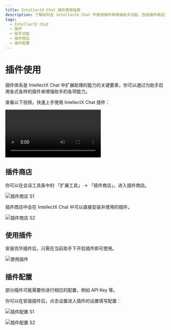 ```yaml
---
title: IntellectX Chat 插件使用指南
description: 了解如何在 IntellectX Chat 中使用插件来增强助手功能，包括插件商店浏览、安装、配置等操作。
tags:
  - IntellectX Chat
  - 插件
  - 助手功能
  - 插件商店
  - 插件配置
---
```


# 插件使用

插件体系是 IntellectX Chat 中扩展助理的能力的关键要素，你可以通过为助手启用各式各样的插件来增强助手的各项能力。

查看以下视频，快速上手使用 IntellectX Chat 插件：

<Video
  height={840}
  src="https://github.com/lobehub/lobe-chat/assets/28616219/94d4c312-1699-4e24-8782-138883678c9e"
/>

## 插件商店

你可以在会话工具条中的 「扩展工具」 -> 「插件商店」，进入插件商店。

<Image
  alt="插件商店 S1"
  height={472}
  src="https://github.com/lobehub/lobe-chat/assets/28616219/ab4e60d0-1293-49ac-8798-cb29b3b789e6"
/>

插件商店中会在 IntellectX Chat 中可以直接安装并使用的插件。

<Image
  alt="插件商店 S2"
  height={612}
  src="https://github.com/lobehub/lobe-chat/assets/28616219/d7a5d821-116f-4be6-8a1a-38d81a5ea0ea"
/>

## 使用插件

安装完毕插件后，只需在当前助手下开启插件即可使用。

<Image
  alt="使用插件"
  height={472}
  src="https://github.com/lobehub/lobe-chat/assets/28616219/76ab1ae7-a4f9-4285-8ebd-45b90251aba1"
/>

## 插件配置

部分插件可能需要你进行相应的配置，例如 API Key 等。

你可以在安装插件后，点击设置进入插件的设置填写配置：

<Image
  alt="插件配置 S1"
  height={472}
  src="https://github.com/lobehub/lobe-chat/assets/28616219/10eb3023-4528-4b06-8092-062e7b3865cc"
/>

<Image
  alt="插件配置 S2"
  height={472}
  src="https://github.com/lobehub/lobe-chat/assets/28616219/ab2e4c25-4b11-431b-9266-442d8b14cb41"
/>
